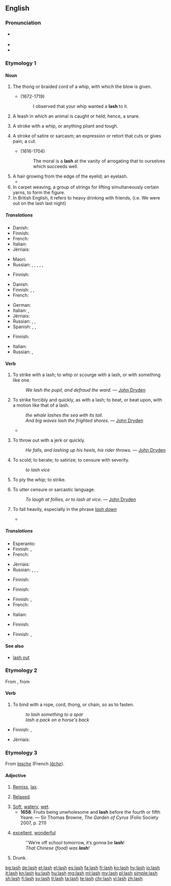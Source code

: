 ==English==
{{wikipedia|dab=lash}}

===Pronunciation===
* {{a|UK|US}} {{IPA|/læʃ/|lang=en}}
* {{audio|en-us-lash.ogg|Audio (US)|lang=en}}
* {{rhymes|æʃ|lang=en}}

===Etymology 1===
{{etystub|en}}

====Noun====
{{en-noun|es}}

# The thong or braided cord of a whip, with which the blow is given.
#* {{w|Joseph Addison}} (1672-1719)
#*: I observed that your whip wanted a '''lash''' to it.
# {{label|en|obsolete}} A leash in which an animal is caught or held; hence, a snare.
# A stroke with a whip, or anything pliant and tough.
#: {{ux|en|The culprit received thirty-nine '''lashes'''.}}
# A stroke of satire or sarcasm; an expression or retort that cuts or gives pain; a cut.
#* {{w|Roger L'Estrange}} (1616-1704)
#*: The moral is a '''lash''' at the vanity of arrogating that to ourselves which succeeds well.
# A hair growing from the edge of the eyelid; an eyelash.
#*{{quote-book|year=1959|author={{w|Georgette Heyer}}|title={{w|The Unknown Ajax}}|chapter=1
|passage=But Richmond, his grandfather's darling, after one thoughtful glance cast under his '''lashes''' at that uncompromising countenance appeared to lose himself in his own reflections.}}
# In carpet weaving, a group of strings for lifting simultaneously certain yarns, to form the figure.
# In British English, it refers to heavy drinking with friends, (i.e. We were out on the lash last night)
=====Translations=====
{{trans-top|thong of a whip}}
* Danish: {{t|da|piskesnert|c}}
* Finnish: {{t+|fi|siima}}
* French: {{t+|fr|lanière|f}}
* Italian: {{t|it|staffile|m}}
* Jèrriais: {{t|roa-jer|lanniéthe|f}}
{{trans-mid}}
* Maori: {{t|mi|kare}}
* Russian: {{t+|ru|плеть|f|tr=pletʹ|sc=Cyrl}}, {{t+|ru|плётка|f|tr=pljótka|sc=Cyrl}}, {{t+|ru|кнут|m|tr=knut|sc=Cyrl}}, {{t+|ru|хлыст|m|tr=xlyst|sc=Cyrl}}, {{t+|ru|бич|m|tr=bič|sc=Cyrl}}, {{t+|ru|нагайка|f|tr=nagájka|sc=Cyrl}}
{{trans-bottom}}

{{trans-top|obsolete: a snare}}
* Finnish: {{t+|fi|lieka}}
{{trans-mid}}
{{trans-bottom}}

{{trans-top|stroke with a whip}}
* Danish: {{t|da|piskeslag|n}}
* Finnish: {{t|fi|piiskanisku}}, {{t|fi|ruoskanisku}}, {{t|fi|sivallus}}
* French: {{t+|fr|coup de fouet|m}}
{{trans-mid}}
* German: {{t+|de|Peitschenhieb|m}}
* Italian: {{t+|it|staffilata|f}}, {{t+|it|sferzata|f}}
* Jèrriais: {{t|roa-jer|frangue|f}}
* Russian: {{t|ru|[[удар]] [[хлыст|хлысто́м]]|m|sc=Cyrl}}, {{t|ru|[[удар]] [[бич|бичо́м]]|m|sc=Cyrl}}, {{t|ru|[[удар]] [[плеть|пле́тью]]|m|sc=Cyrl}}
* Spanish: {{t+|es|látigo|m}}, {{t|es|zurriagazo|m}}, {{t|es|latigazo|m}}
{{trans-bottom}}

{{trans-top|stroke of satire or sarcasm}}
* Finnish: {{t|fi|sivallus}}
{{trans-mid}}
* Italian: {{t+|it|sferzata|f}}
* Russian: {{t|ru|[[ре́зкий]] [[упрёк]]|m|sc=Cyrl}}, {{t+|ru|кри́тика|f|sc=Cyrl}}
{{trans-bottom}}

{{trans-see|eyelash; hair growing from the eyelid|eyelash}}

{{trans-top|group of strings for lifting certain yarns}}
{{trans-mid}}
{{trans-bottom}}

====Verb====
{{en-verb|es}}

# {{context|transitive|lang=en}} To strike with a lash; to whip or scourge with a lash, or with something like one.
#: ''We lash the pupil, and defraud the ward.'' &mdash; [[w:John Dryden|John Dryden]]
# {{context|transitive|lang=en}} To strike forcibly and quickly, as with a lash; to beat, or beat upon, with a motion like that of a lash.
#: ''the whale lashes the sea with its tail.''
#: ''And big waves lash the frighted shores.'' &mdash; [[w:John Dryden|John Dryden]]
#* {{quote-news
|year=2010
|date=December 29
|author=Chris Whyatt
|title=Chelsea 1 - 0 Bolton
|work=BBC
|url=http://news.bbc.co.uk/sport1/hi/football/eng_prem/9309542.stm
|page=
|passage=Carlo Ancelotti's out-of-sorts team struggled to hit the target in the first half as Bolton threatened with Matthew Taylor '''lashing''' just wide.}}
# {{context|transitive|lang=en}} To throw out with a jerk or quickly.
#: ''He falls, and lashing up his heels, his rider throws.'' &mdash; [[w:John Dryden|John Dryden]]
# {{context|transitive|lang=en}} To scold; to berate; to satirize; to censure with severity.
#: ''to lash vice''
# {{context|intransitive|lang=en}} To ply the whip; to strike.
# {{context|intransitive|lang=en}} To utter censure or sarcastic language.
#: ''To laugh at follies, or to lash at vice.'' &mdash; [[w:John Dryden|John Dryden]]
# {{context|intransitive|of rain|lang=en}} To fall heavily, especially in the phrase ''[[lash down]]''
#* {{quote-news
|year=2011
|date=October 1
|author=Tom Fordyce
|title=Rugby World Cup 2011: England 16-12 Scotland
|work=BBC Sport
|url=http://news.bbc.co.uk/sport2/hi/rugby_union/15124512.stm
|page=
|passage=With rain '''lashing''' across the ground at kick-off and every man in Auckland seemingly either English-born or supporting Scotland, Eden Park was transformed into Murrayfield in March.}}

=====Translations=====
{{trans-top|to strike with a lash}}
* Esperanto: {{t|eo|vipi}}
* Finnish: {{t|fi|ruoskia}}, {{t+|fi|piiskata}}
* French: {{t+|fr|fouetter}}
{{trans-mid}}
* Jèrriais: {{t|roa-jer|donner du fouet}}
* Russian: {{t+|ru|пороть|tr=porótʹ}}, {{t+|ru|стегать|tr=stegátʹ}}, {{t+|ru|сечь|tr=sečʹ|sc=Cyrl}}, {{t+|ru|хлестать|tr=xlestátʹ|sc=Cyrl}}
{{trans-bottom}}

{{trans-top|to strike forcibly, beat as if with a lash}}
* Finnish: {{t+|fi|piiskata}}
{{trans-mid}}
{{trans-bottom}}

{{trans-top|to throw out with a jerk}}
* Finnish: {{t+|fi|nakata}}
{{trans-mid}}
{{trans-bottom}}

{{trans-top|to scold}}
* Finnish: {{t+|fi|suomia}}, {{t|fi|haukkua pystyyn}}
* French: {{t+|fr|gronder}}
{{trans-mid}}
* Italian: {{t+|it|rimproverare}}
{{trans-bottom}}

{{trans-top|to ply the whip}}
{{trans-mid}}
{{trans-bottom}}

{{trans-top|to utter censure}}
* Finnish: {{t|fi|ruoskia}}
{{trans-mid}}
{{trans-bottom}}

{{trans-top|of rain, to fall heavily}}
* Finnish: {{t|fi|sataa kaatamalla}}, {{t+|fi|piiskata}}
{{trans-mid}}
{{trans-bottom}}

====See also====
* [[lash out]]

===Etymology 2===
From {{etyl|frm|en}} {{term|lachier|lang=frm}}, from  {{etyl|fro|en}} {{term|lacier||to lace|lang=fro}}

====Verb====
{{en-verb|es}}

# {{context|transitive|lang=en}} To bind with a rope, cord, thong, or chain, so as to fasten.
#: ''to lash something to a spar''
#: ''lash a pack on a horse's back''

{{trans-top|to bind with a rope}}
* Finnish: {{t+|fi|sitoa}}, {{t|fi|köyttää}}
{{trans-mid}}
* Jèrriais: {{t|roa-jer|lachi}}
{{trans-bottom}}


===Etymology 3===
From {{etyl|fro|en}} ''[[lasche]]'' (French ''[[lâche]]'').

====Adjective====
{{en-adj}}

# {{context|obsolete|lang=en}} [[remiss|Remiss]], [[lax]].
# {{context|obsolete|lang=en}} [[relaxed|Relaxed]].
# [[soft|Soft]], [[watery]], [[wet]].
#* '''1658''': Fruits being unwholesome and '''lash''' before the fourth or fifth Yeare. — Sir Thomas Browne, ''The Garden of Cyrus'' (Folio Society 2007, p. 211)
# {{context|Ulster|lang=en}} [[excellent]], [[wonderful]]
#: ''We’re off school tomorrow, it’s gonna be '''lash'''!
#: ''That Chinese (food) was '''lash'''!''
# Drunk.

[[bg:lash]]
[[de:lash]]
[[et:lash]]
[[el:lash]]
[[es:lash]]
[[fa:lash]]
[[fr:lash]]
[[ko:lash]]
[[hy:lash]]
[[io:lash]]
[[it:lash]]
[[kn:lash]]
[[ku:lash]]
[[hu:lash]]
[[mg:lash]]
[[ml:lash]]
[[my:lash]]
[[pl:lash]]
[[simple:lash]]
[[sh:lash]]
[[fi:lash]]
[[sv:lash]]
[[tl:lash]]
[[ta:lash]]
[[te:lash]]
[[chr:lash]]
[[vi:lash]]
[[zh:lash]]